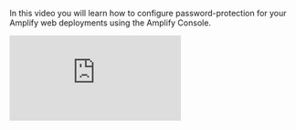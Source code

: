 In this video you will learn how to configure password-protection for your Amplify web deployments using the Amplify Console.

<iframe sandbox src="https://www.youtube-nocookie.com/embed/QIxm9HPefT0" frameborder="0" allow="accelerometer; autoplay; clipboard-write; encrypted-media; gyroscope; picture-in-picture" allowfullscreen></iframe>